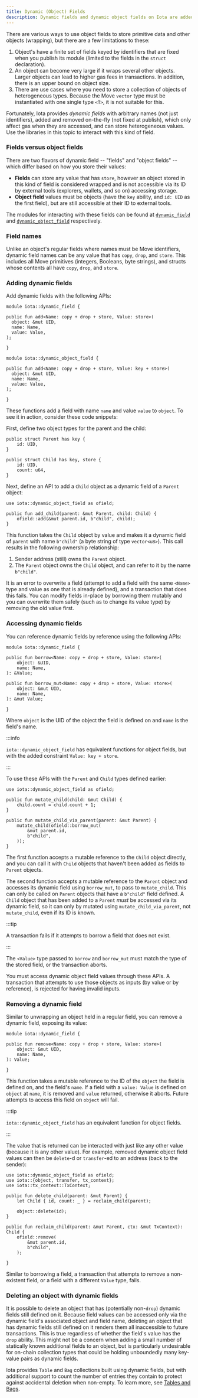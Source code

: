 ```yaml
---
title: Dynamic (Object) Fields
description: Dynamic fields and dynamic object fields on Iota are added and removed dynamically, affect gas only when accessed, and store heterogeneous values.
---
```


There are various ways to use object fields to store primitive data and other objects (wrapping), but there are a few limitations to these:

1. Object's have a finite set of fields keyed by identifiers that are fixed when you publish its module (limited to the fields in the `struct` declaration).
2. An object can become very large if it wraps several other objects. Larger objects can lead to higher gas fees in transactions. In addition, there is an upper bound on object size.
3. There are use cases where you need to store a collection of objects of heterogeneous types. Because the Move `vector` type must be instantiated with one single type `<T>`, it is not suitable for this.

Fortunately, Iota provides *dynamic fields* with arbitrary names (not just identifiers), added and removed on-the-fly (not fixed at publish), which only affect gas when they are accessed, and can store heterogeneous values. Use the libraries in this topic to interact with this kind of field.

### Fields versus object fields

There are two flavors of dynamic field -- "fields" and "object fields" -- which differ based on how you store their values:

- **Fields** can store any value that has `store`, however an object stored in this kind of field is considered wrapped and is not accessible via its ID by external tools (explorers, wallets, and so on) accessing storage.
- **Object field** values must be objects (have the `key` ability, and `id: UID` as the first field), but are still accessible at their ID to external tools.

The modules for interacting with these fields can be found at [`dynamic_field`](https://github.com/iotaledger/iota/tree/main/crates/iota-framework/packages/iota-framework/sources/dynamic_field.move) and [`dynamic_object_field`](https://github.com/iotaledger/iota/tree/main/crates/iota-framework/packages/iota-framework/sources/dynamic_object_field.move) respectively.

### Field names

Unlike an object's regular fields where names must be Move identifiers, dynamic field names can be any value that has `copy`, `drop`, and `store`. This includes all Move primitives (integers, Booleans, byte strings), and structs whose contents all have `copy`, `drop`, and `store`.

### Adding dynamic fields

Add dynamic fields with the following APIs:

```move
module iota::dynamic_field {

public fun add<Name: copy + drop + store, Value: store>(
  object: &mut UID,
  name: Name,
  value: Value,
);

}
```

```move
module iota::dynamic_object_field {

public fun add<Name: copy + drop + store, Value: key + store>(
  object: &mut UID,
  name: Name,
  value: Value,
);

}
```

These functions add a field with name `name` and value `value` to `object`. To see it in action, consider these code snippets:

First, define two object types for the parent and the child:

```move
public struct Parent has key {
    id: UID,
}

public struct Child has key, store {
    id: UID,
    count: u64,
}
```

Next, define an API to add a `Child` object as a dynamic field of a `Parent` object:

```move
use iota::dynamic_object_field as ofield;

public fun add_child(parent: &mut Parent, child: Child) {
    ofield::add(&mut parent.id, b"child", child);
}
```

This function takes the `Child` object by value and makes it a dynamic field of `parent` with name `b"child"` (a byte string of type `vector<u8>`). This call results in the following ownership relationship:

1. Sender address (still) owns the `Parent` object.
2. The `Parent` object owns the `Child` object, and can refer to it by the name `b"child"`.

It is an error to overwrite a field (attempt to add a field with the same `<Name>` type and value as one that is already defined), and a transaction that does this fails.  You can modify fields in-place by borrowing them mutably and you can overwrite them safely (such as to change its value type) by removing the old value first.

### Accessing dynamic fields

You can reference dynamic fields by reference using the following APIs:

```move
module iota::dynamic_field {

public fun borrow<Name: copy + drop + store, Value: store>(
    object: &UID,
    name: Name,
): &Value;

public fun borrow_mut<Name: copy + drop + store, Value: store>(
    object: &mut UID,
    name: Name,
): &mut Value;

}
```

Where `object` is the UID of the object the field is defined on and `name` is the field's name.

:::info

`iota::dynamic_object_field` has equivalent functions for object fields, but with the added constraint `Value: key + store`.

:::

To use these APIs with the `Parent` and `Child` types defined earlier:

```move
use iota::dynamic_object_field as ofield;

public fun mutate_child(child: &mut Child) {
    child.count = child.count + 1;
}

public fun mutate_child_via_parent(parent: &mut Parent) {
    mutate_child(ofield::borrow_mut(
        &mut parent.id,
        b"child",
    ));
}
```

The first function accepts a mutable reference to the `Child` object directly, and you can call it with `Child` objects that haven't been added as fields to `Parent` objects.

The second function accepts a mutable reference to the `Parent` object and accesses its dynamic field using `borrow_mut`, to pass to `mutate_child`. This can only be called on `Parent` objects that have a `b"child"` field defined. A `Child` object that has been added to a `Parent` *must* be accessed via its dynamic field, so it can only by mutated using `mutate_child_via_parent`, not `mutate_child`, even if its ID is known.

:::tip

A transaction fails if it attempts to borrow a field that does not exist.

:::

The `<Value>` type passed to `borrow` and `borrow_mut` must match the type of the stored field, or the transaction aborts.

You must access dynamic object field values through these APIs.  A transaction that attempts to use those objects as inputs (by value or by reference), is rejected for having invalid inputs.

### Removing a dynamic field

Similar to unwrapping an object held in a regular field, you can remove a dynamic field, exposing its value:

```move
module iota::dynamic_field {

public fun remove<Name: copy + drop + store, Value: store>(
    object: &mut UID,
    name: Name,
): Value;

}
```

This function takes a mutable reference to the ID of the `object` the field is defined on, and the field's `name`.  If a field with a `value: Value` is defined on `object` at `name`, it is removed and `value` returned, otherwise it aborts.  Future attempts to access this field on `object` will fail.

:::tip

`iota::dynamic_object_field` has an equivalent function for object fields.

:::

The value that is returned can be interacted with just like any other value (because it is any other value). For example, removed dynamic object field values can then be `delete`-d or `transfer`-ed to an address (back to the sender):

```move
use iota::dynamic_object_field as ofield;
use iota::{object, transfer, tx_context};
use iota::tx_context::TxContext;

public fun delete_child(parent: &mut Parent) {
    let Child { id, count: _ } = reclaim_child(parent);

    object::delete(id);
}

public fun reclaim_child(parent: &mut Parent, ctx: &mut TxContext): Child {
    ofield::remove(
        &mut parent.id,
        b"child",
    );

}
```

Similar to borrowing a field, a transaction that attempts to remove a non-existent field, or a field with a different `Value` type, fails.

### Deleting an object with dynamic fields

It is possible to delete an object that has (potentially non-`drop`) dynamic fields still defined on it. Because field values can be accessed only via the dynamic field's associated object and field name, deleting an object that has dynamic fields still defined on it renders them all inaccessible to future transactions. This is true regardless of whether the field's value has the `drop` ability. This might not be a concern when adding a small number of statically known additional fields to an object, but is particularly undesirable for on-chain collection types that could be holding unboundedly many key-value pairs as dynamic fields.

Iota provides `Table` and `Bag` collections built using dynamic fields, but with additional support to count the number of entries they contain to protect against accidental deletion when non-empty. To learn more, see [Tables and Bags](tables-bags.mdx).
